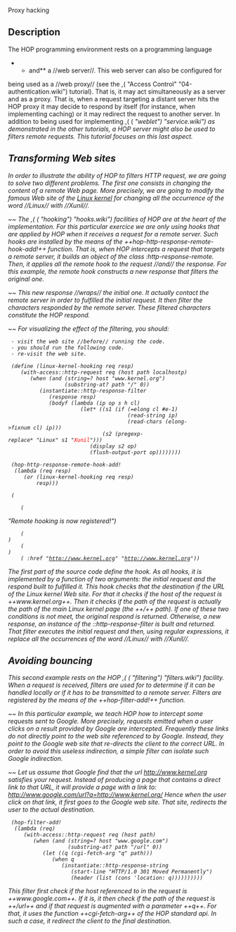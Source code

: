 <doc> Proxy hacking

== Description ==

The HOP programming environment rests on a programming language
**and** a //web server//. This web server can also be configured for
being used as a //web proxy// (see the ,(<TUTORIALREF> "Access
Control" "04-authentication.wiki") tutorial). That is, it may act
simultaneously as a server and as a proxy. That is, when a request
targeting a distant server hits the HOP proxy it may decide to respond
by itself (for instance, when implementing caching) or it may redirect
the request to another server. In addition to being used for
implementing ,(<APIREF> (<I> "weblet") "service.wiki") as demonstrated
in the other tutorials, a HOP server might also be used to filters
remote requests. This tutorial focuses on this last aspect.

== Transforming Web sites ==

In order to illustrate the ability of HOP to filters HTTP request, we
are going to solve two different problems. The first one consists in
changing the content of a remote Web page. More precisely, we are
going to modify the famous Web site of the 
[[http://www.kernel.org|Linux kernel]] for changing all the occurrence
of the word //Linux// with //Xunil//.

~~ The ,(<APIREF> (<I> "hooking") "hooks.wiki") facilities of HOP are
at the heart of the implementation. For this particular exercice we are
only using hooks that are applied by HOP when it receives a request
for a remote server. Such hooks are installed by the means of the
++hop-http-response-remote-hook-add!++ function. That is, when HOP
intercepts a request that targets a remote server, it builds an
object of the class :http-response-remote. Then, it applies all
the remote hook to the request //and// the response. For this example,
the remote hook constructs a new response that filters the original one.

~~ This new response //wraps// the initial one. It actually contact the
remote server in order to fulfilled the initial request. It then filter
the characters responded by the remote server. These filtered characters
constitute the HOP respond.

~~ For visualizing the effect of the filtering, you should:
  - visit the web site //before// running the code.
  - you should run the following code.
  - re-visit the web site.

<example>
  (define (linux-kernel-hooking req resp)
     (with-access::http-request req (host path localhostp)
        (when (and (string=? host "www.kernel.org")
                   (substring-at? path "/" 0))
           (instantiate::http-response-filter
              (response resp)
              (bodyf (lambda (ip op s h cl)
                        (let* ((s1 (if (=elong cl #e-1)
                                       (read-string ip)
                                       (read-chars (elong->fixnum cl) ip)))
                               (s2 (pregexp-replace* "Linux" s1 "<span style='color: red'>Xunil</span>")))
                           (display s2 op)
                           (flush-output-port op))))))))

  (hop-http-response-remote-hook-add!
   (lambda (req resp)
      (or (linux-kernel-hooking req resp)
          resp)))

  (<HTML>
     (<BODY> "Remote hooking is now registered!")
     (<BR>)
     (<BR>)
     (<A> :href "http://www.kernel.org" "http://www.kernel.org"))
</example>

The first part of the source code define the hook. As all hooks, it
is implemented by a function of two arguments: the initial request and
the respond built to fulfilled it. This hook checks that the destination
if the URL of the Linux kernel Web site. For that it checks if the
host of the request is ++www.kernel.org++. Then it checks if the path
of the request is actually the path of the main Linux kernel page (the
++/++ path). If one of these two conditions is not meet, the original
respond is returned. Otherwise, a new response, an instance of
the ::http-response-filter is built and returned. That filter executes
the initial request and then, using regular expressions, it replace
all the occurrences of the word //Linux// with //Xunil//.


== Avoiding bouncing ==

This second example rests on the HOP ,(<APIREF> (<I> "filtering")
"filters.wiki") facility. When a request is received, filters are used
for to determine if it can be handled locally or if it has to be
transmitted to a remote server. Filters are registered by the means of
the ++hop-filter-add!++ function.

~~ In this particular example, we teach HOP how to intercept some
requests sent to Google. More precisely, requests emitted when a user
clicks on a result provided by Google are intercepted. Frequently
these links do not directly point to the web site referenced to by
Google. Instead, they point to the Google web site that re-directs
the client to the correct URL. In order to avoid this useless indirection,
a simple filter can isolate such Google indirection.

~~ Let us assume that Google find that the url
[[http://www.kernel.org]] satisfies your request. Instead of producing
a page that contains a direct link to that URL, it will provide a page
with a link to: [[http://www.google.com/url?q=http://www.kernel.org/]]
Hence when the user click on that link, it first goes to the Google web
site. That site, redirects the user to the actual destination. 

<example>
  (hop-filter-add!
   (lambda (req)
      (with-access::http-request req (host path)
         (when (and (string=? host "www.google.com")
                    (substring-at? path "/url" 0))
            (let ((q (cgi-fetch-arg "q" path)))
               (when q
                  (instantiate::http-response-string
                     (start-line "HTTP/1.0 301 Moved Permanently")
                     (header (list (cons 'location: q))))))))))
</example>

This filter first check if the host referenced to in the request is
++www.google.com++. If it is, it then check if the path of the request
is ++/url++ and if that request is augmented with a 
parameter ++q++. For that, it uses the function ++cgi-fetch-arg++ of
the HOP standard api. In such a case, it redirect the client to
the final destination.

</doc>
